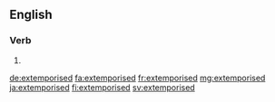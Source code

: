 ==English==

===Verb===
{{head|en}}

# {{en-past of|extemporise}}

[[de:extemporised]]
[[fa:extemporised]]
[[fr:extemporised]]
[[mg:extemporised]]
[[ja:extemporised]]
[[fi:extemporised]]
[[sv:extemporised]]